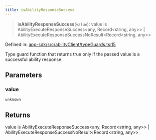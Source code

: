 ```yaml
---
title: isAbilityResponseSuccess
---
```


> **isAbilityResponseSuccess**(`value`): value is AbilityExecuteResponseSuccess\<any, Record\<string, any\>\> \| AbilityExecuteResponseSuccessNoResult\<Record\<string, any\>\>

Defined in: [app-sdk/src/abilityClient/typeGuards.ts:15](https://github.com/LIT-Protocol/Vincent/blob/4f61b0b06d818c2273457b0cc8a4e68ed21a72ed/packages/libs/app-sdk/src/abilityClient/typeGuards.ts#L15)

Type guard function that returns true only if the passed value is a successful ability response

## Parameters

### value

`unknown`

## Returns

value is AbilityExecuteResponseSuccess\<any, Record\<string, any\>\> \| AbilityExecuteResponseSuccessNoResult\<Record\<string, any\>\>
